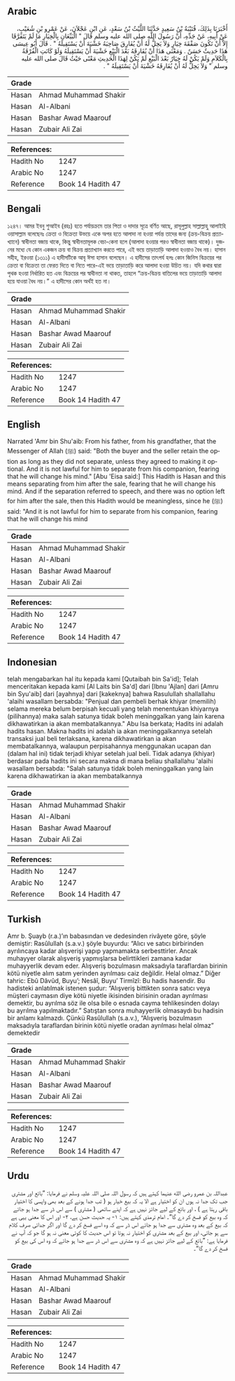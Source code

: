 ## Arabic


<div dir="rtl" lang="ar" style={{fontSize:'larger',backgroundColor:'#f8f9fa',padding:20}}>
أَخْبَرَنَا بِذَلِكَ، قُتَيْبَةُ بْنُ سَعِيدٍ حَدَّثَنَا اللَّيْثُ بْنُ سَعْدٍ، عَنِ ابْنِ عَجْلاَنَ، عَنْ عَمْرِو بْنِ شُعَيْبٍ، عَنْ أَبِيهِ، عَنْ جَدِّهِ، أَنَّ رَسُولَ اللَّهِ صلى الله عليه وسلم قَالَ ‏"‏ الْبَيِّعَانِ بِالْخِيَارِ مَا لَمْ يَتَفَرَّقَا إِلاَّ أَنْ تَكُونَ صَفْقَةَ خِيَارٍ وَلاَ يَحِلُّ لَهُ أَنْ يُفَارِقَ صَاحِبَهُ خَشْيَةَ أَنْ يَسْتَقِيلَهُ ‏"‏ ‏.‏ قَالَ أَبُو عِيسَى هَذَا حَدِيثٌ حَسَنٌ ‏.‏ وَمَعْنَى هَذَا أَنْ يُفَارِقَهُ بَعْدَ الْبَيْعِ خَشْيَةَ أَنْ يَسْتَقِيلَهُ وَلَوْ كَانَتِ الْفُرْقَةُ بِالْكَلاَمِ وَلَمْ يَكُنْ لَهُ خِيَارٌ بَعْدَ الْبَيْعِ لَمْ يَكُنْ لِهَذَا الْحَدِيثِ مَعْنًى حَيْثُ قَالَ صلى الله عليه وسلم ‏"‏ وَلاَ يَحِلُّ لَهُ أَنْ يُفَارِقَهُ خَشْيَةَ أَنْ يَسْتَقِيلَهُ ‏"‏ ‏.‏
</div>
<div style={{backgroundColor:'#f8f9fa',padding:20, marginBottom: 10}}><table> <thead> <tr> <th>Grade</th> <th></th> </tr> </thead> <tbody> <tr><td>Hasan</td><td>Ahmad Muhammad Shakir</td></tr><tr><td>Hasan</td><td>Al-Albani</td></tr><tr><td>Hasan</td><td>Bashar Awad Maarouf</td></tr><tr><td>Hasan</td><td>Zubair Ali Zai</td></tr></tbody></table><table> <thead> <tr> <th>References:</th> <th></th> </tr> </thead> <tbody><tr><td>Hadith No</td><td>1247</td></tr><tr><td>Arabic No</td><td>1247</td></tr><tr><td>Reference</td><td>Book 14 Hadith 47</td></tr></tbody></table></div>

## Bengali


<div dir="ltr" lang="bn" style={{fontSize:'larger',backgroundColor:'#f8f9fa',padding:20}}>
১২৪৭। আমর ইবনু শুআইব (রহঃ) হতে পর্যায়ক্রমে তার পিতা ও দাদার সূত্রে বর্ণিত আছে, রাসূলুল্লাহ সাল্লাল্লাহু আলাইহি ওয়াসাল্লাম বলেছেনঃ ক্রেতা ও বিক্রেতা উভয়ে একে অপর হতে আলাদা না হওয়া পর্যন্ত তাদের জন্য (ক্রয়-বিক্রয় প্রত্যাখ্যানে) স্বাধীনতা বজায় থাকে, কিন্তু স্বাধীনতামূলক বেচা-কেনা হলে (আলাদা হওয়ার পরও স্বাধীনতা বজায় থাকে)। দুজনের মধ্যে যে কোন একজন ক্রয় বা বিক্রয় প্রত্যাখ্যান করতে পারে, এই ভয়ে তাড়াতাড়ি আলাদা হওয়াও বৈধ নয়। হাসান সহীহ, ইরওয়া (১৩১১) এ হাদীসটিকে আবৃ ঈসা হাসান বলেছেন। এ হাদীসের তাৎপর্য হলঃ কোন জিনিস বিক্রয়ের পর ক্রেতা বা বিক্রেতা তা ফেরত দিতে বা নিতে পারে-এই ভয়ে তাড়াতাড়ি করে আলাদা হওয়া উচিত নয়। যদি কথার দ্বারা পৃথক হওয়া নির্ধারিত হত এবং বিক্রয়ের পর স্বাধীনতা না থাকত, তাহলে “ক্রয়-বিক্রয় বাতিলের ভয়ে তাড়াতাড়ি আলাদা হয়ে যাওয়া বৈধ নয়।” এ হাদীসের কোন অর্থই হত না।
</div>
<div style={{backgroundColor:'#f8f9fa',padding:20, marginBottom: 10}}><table> <thead> <tr> <th>Grade</th> <th></th> </tr> </thead> <tbody> <tr><td>Hasan</td><td>Ahmad Muhammad Shakir</td></tr><tr><td>Hasan</td><td>Al-Albani</td></tr><tr><td>Hasan</td><td>Bashar Awad Maarouf</td></tr><tr><td>Hasan</td><td>Zubair Ali Zai</td></tr></tbody></table><table> <thead> <tr> <th>References:</th> <th></th> </tr> </thead> <tbody><tr><td>Hadith No</td><td>1247</td></tr><tr><td>Arabic No</td><td>1247</td></tr><tr><td>Reference</td><td>Book 14 Hadith 47</td></tr></tbody></table></div>

## English


<div dir="ltr" lang="en" style={{fontSize:'larger',backgroundColor:'#f8f9fa',padding:20}}>
Narrated 'Amr bin Shu'aib: From his father, from his grandfather, that the Messenger of Allah (ﷺ) said: "Both the buyer and the seller retain the option as long as they did not separate, unless they agreed to making it optional. And it is not lawful for him to separate from his companion, fearing that he will change his mind." [Abu 'Eisa said:] This Hadith is Hasan and this means separating from him after the sale, fearing that he will change his mind. And if the separation referred to speech, and there was no option left for him after the sale, then this Hadith would be meaningless, since he (ﷺ) said: "And it is not lawful for him to separate from his companion, fearing that he will change his mind
</div>
<div style={{backgroundColor:'#f8f9fa',padding:20, marginBottom: 10}}><table> <thead> <tr> <th>Grade</th> <th></th> </tr> </thead> <tbody> <tr><td>Hasan</td><td>Ahmad Muhammad Shakir</td></tr><tr><td>Hasan</td><td>Al-Albani</td></tr><tr><td>Hasan</td><td>Bashar Awad Maarouf</td></tr><tr><td>Hasan</td><td>Zubair Ali Zai</td></tr></tbody></table><table> <thead> <tr> <th>References:</th> <th></th> </tr> </thead> <tbody><tr><td>Hadith No</td><td>1247</td></tr><tr><td>Arabic No</td><td>1247</td></tr><tr><td>Reference</td><td>Book 14 Hadith 47</td></tr></tbody></table></div>

## Indonesian


<div dir="ltr" lang="id" style={{fontSize:'larger',backgroundColor:'#f8f9fa',padding:20}}>
telah mengabarkan hal itu kepada kami [Qutaibah bin Sa'id]; Telah menceritakan kepada kami [Al Laits bin Sa'd] dari [Ibnu 'Ajlan] dari [Amru bin Syu'aib] dari [ayahnya] dari [kakeknya] bahwa Rasulullah shallallahu 'alaihi wasallam bersabda: "Penjual dan pembeli berhak khiyar (memilih) selama mereka belum berpisah kecuali yang telah menentukan khiyarnya (pilihannya) maka salah satunya tidak boleh meninggalkan yang lain karena dikhawatirkan ia akan membatalkannya." Abu Isa berkata; Hadits ini adalah hadits hasan. Makna hadits ini adalah ia akan meninggalkannya setelah transaksi jual beli terlaksana, karena dikhawatirkan ia akan membatalkannya, walaupun perpisahannya menggunakan ucapan dan (dalam hal ini) tidak terjadi khiyar setelah jual beli. Tidak adanya (khiyar) berdasar pada hadits ini secara makna di mana beliau shallallahu 'alaihi wasallam bersabda: "Salah satunya tidak boleh meninggalkan yang lain karena dikhawatirkan ia akan membatalkannya
</div>
<div style={{backgroundColor:'#f8f9fa',padding:20, marginBottom: 10}}><table> <thead> <tr> <th>Grade</th> <th></th> </tr> </thead> <tbody> <tr><td>Hasan</td><td>Ahmad Muhammad Shakir</td></tr><tr><td>Hasan</td><td>Al-Albani</td></tr><tr><td>Hasan</td><td>Bashar Awad Maarouf</td></tr><tr><td>Hasan</td><td>Zubair Ali Zai</td></tr></tbody></table><table> <thead> <tr> <th>References:</th> <th></th> </tr> </thead> <tbody><tr><td>Hadith No</td><td>1247</td></tr><tr><td>Arabic No</td><td>1247</td></tr><tr><td>Reference</td><td>Book 14 Hadith 47</td></tr></tbody></table></div>

## Turkish


<div dir="ltr" lang="tr" style={{fontSize:'larger',backgroundColor:'#f8f9fa',padding:20}}>
Amr b. Şuayb (r.a.)’ın babasından ve dedesinden rivâyete göre, şöyle demiştir: Rasûlullah (s.a.v.) şöyle buyurdu: “Alıcı ve satıcı birbirinden ayrılıncaya kadar alışverişi yapıp yapmamakta serbesttirler. Ancak muhayyer olarak alışveriş yapmışlarsa belirttikleri zamana kadar muhayyerlik devam eder. Alışveriş bozulmasın maksadıyla taraflardan birinin kötü niyetle alım satım yerinden ayrılması caiz değildir. Helal olmaz.” Diğer tahric: Ebû Dâvûd, Buyu’; Nesâî, Buyu’ Tirmîzî: Bu hadis hasendir. Bu hadisteki anlatılmak istenen şudur: “Alışveriş bittikten sonra satıcı veya müşteri caymasın diye kötü niyetle ikisinden birisinin oradan ayrılması demektir, bu ayrılma söz ile olsa bile o esnada cayma tehlikesinden dolayı bu ayrılma yapılmaktadır.” Satıştan sonra muhayyerlik olmasaydı bu hadisin bir anlamı kalmazdı. Çünkü Rasûlullah (s.a.v.), “Alışveriş bozulmasın maksadıyla taraflardan birinin kötü niyetle oradan ayrılması helal olmaz” demektedir
</div>
<div style={{backgroundColor:'#f8f9fa',padding:20, marginBottom: 10}}><table> <thead> <tr> <th>Grade</th> <th></th> </tr> </thead> <tbody> <tr><td>Hasan</td><td>Ahmad Muhammad Shakir</td></tr><tr><td>Hasan</td><td>Al-Albani</td></tr><tr><td>Hasan</td><td>Bashar Awad Maarouf</td></tr><tr><td>Hasan</td><td>Zubair Ali Zai</td></tr></tbody></table><table> <thead> <tr> <th>References:</th> <th></th> </tr> </thead> <tbody><tr><td>Hadith No</td><td>1247</td></tr><tr><td>Arabic No</td><td>1247</td></tr><tr><td>Reference</td><td>Book 14 Hadith 47</td></tr></tbody></table></div>

## Urdu


<div dir="rtl" lang="ur" style={{fontSize:'larger',backgroundColor:'#f8f9fa',padding:20}}>
عبداللہ بن عمرو رضی الله عنہما کہتے ہیں کہ رسول اللہ صلی اللہ علیہ وسلم نے فرمایا: ”بائع اور مشتری جب تک جدا نہ ہوں ان کو اختیار ہے الا یہ کہ بیع خیار ہو ( تب جدا ہونے کے بعد بھی واپسی کا اختیار باقی رہتا ہے ) ، اور بائع کے لیے جائز نہیں ہے کہ اپنے ساتھی ( مشتری ) سے اس ڈر سے جدا ہو جائے کہ وہ بیع کو فسخ کر دے گا“۔ امام ترمذی کہتے ہیں: ۱- یہ حدیث حسن ہے، ۲- اور اس کا معنی یہی ہے کہ بیع کے بعد وہ مشتری سے جدا ہو جائے اس ڈر سے کہ وہ اسے فسخ کر دے گا اور اگر جدائی صرف کلام سے ہو جاتی، اور بیع کے بعد مشتری کو اختیار نہ ہوتا تو اس حدیث کا کوئی معنی نہ ہو گا جو کہ آپ نے فرمایا ہے: ”بائع کے لیے جائز نہیں ہے کہ وہ مشتری سے اس ڈر سے جدا ہو جائے کہ وہ اس کی بیع کو فسخ کر دے گا“۔
</div>
<div style={{backgroundColor:'#f8f9fa',padding:20, marginBottom: 10}}><table> <thead> <tr> <th>Grade</th> <th></th> </tr> </thead> <tbody> <tr><td>Hasan</td><td>Ahmad Muhammad Shakir</td></tr><tr><td>Hasan</td><td>Al-Albani</td></tr><tr><td>Hasan</td><td>Bashar Awad Maarouf</td></tr><tr><td>Hasan</td><td>Zubair Ali Zai</td></tr></tbody></table><table> <thead> <tr> <th>References:</th> <th></th> </tr> </thead> <tbody><tr><td>Hadith No</td><td>1247</td></tr><tr><td>Arabic No</td><td>1247</td></tr><tr><td>Reference</td><td>Book 14 Hadith 47</td></tr></tbody></table></div>